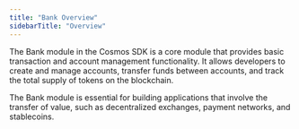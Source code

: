 ```yaml
---
title: "Bank Overview"
sidebarTitle: "Overview"
---
```


The Bank module in the Cosmos SDK is a core module that provides basic transaction and account management functionality. It allows developers to create and manage accounts, transfer funds between accounts, and track the total supply of tokens on the blockchain.

The Bank module is essential for building applications that involve the transfer of value, such as decentralized exchanges, payment networks, and stablecoins.
